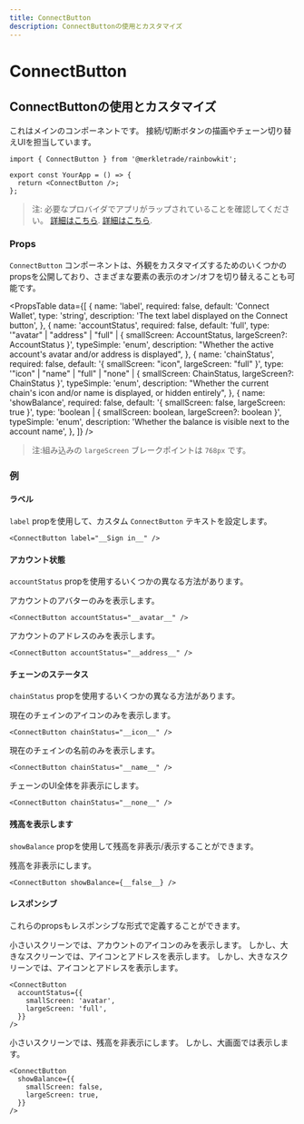 ```yaml
---
title: ConnectButton
description: ConnectButtonの使用とカスタマイズ
---
```


# ConnectButton

## ConnectButtonの使用とカスタマイズ

これはメインのコンポーネントです。 接続/切断ボタンの描画やチェーン切り替えUIを担当しています。

```tsx
import { ConnectButton } from '@merkletrade/rainbowkit';

export const YourApp = () => {
  return <ConnectButton />;
};
```

> 注: 必要なプロバイダでアプリがラップされていることを確認してください。 [詳細はこちら](/docs/installation#wrap-providers). [詳細はこちら](/docs/installation#wrap-providers).

### Props

`ConnectButton` コンポーネントは、外観をカスタマイズするためのいくつかのpropsを公開しており、さまざまな要素の表示のオン/オフを切り替えることも可能です。

<PropsTable
  data={[
    {
      name: 'label',
      required: false,
      default: 'Connect Wallet',
      type: 'string',
      description: 'The text label displayed on the Connect button',
    },
    {
      name: 'accountStatus',
      required: false,
      default: 'full',
      type: '"avatar" | "address" | "full" | { smallScreen: AccountStatus, largeScreen?: AccountStatus }',
      typeSimple: 'enum',
      description:
        "Whether the active account's avatar and/or address is displayed",
    },
    {
      name: 'chainStatus',
      required: false,
      default: '{ smallScreen: "icon", largeScreen: "full" }',
      type: '"icon" | "name" | "full" | "none" | { smallScreen: ChainStatus, largeScreen?: ChainStatus }',
      typeSimple: 'enum',
      description:
        "Whether the current chain's icon and/or name is displayed, or hidden entirely",
    },
    {
      name: 'showBalance',
      required: false,
      default: '{ smallScreen: false, largeScreen: true }',
      type: 'boolean | { smallScreen: boolean, largeScreen?: boolean }',
      typeSimple: 'enum',
      description:
        'Whether the balance is visible next to the account name',
    },
  ]}
/>

> 注:組み込みの `largeScreen` ブレークポイントは `768px` です。

### 例

#### ラベル

`label` propを使用して、カスタム `ConnectButton` テキストを設定します。

```tsx
<ConnectButton label="__Sign in__" />
```

#### アカウント状態

`accountStatus` propを使用するいくつかの異なる方法があります。

アカウントのアバターのみを表示します。

```tsx
<ConnectButton accountStatus="__avatar__" />
```

アカウントのアドレスのみを表示します。

```tsx
<ConnectButton accountStatus="__address__" />
```

#### チェーンのステータス

`chainStatus` propを使用するいくつかの異なる方法があります。

現在のチェインのアイコンのみを表示します。

```tsx
<ConnectButton chainStatus="__icon__" />
```

現在のチェインの名前のみを表示します。

```tsx
<ConnectButton chainStatus="__name__" />
```

チェーンのUI全体を非表示にします。

```tsx
<ConnectButton chainStatus="__none__" />
```

#### 残高を表示します

`showBalance` propを使用して残高を非表示/表示することができます。

残高を非表示にします。

```tsx
<ConnectButton showBalance={__false__} />
```

#### レスポンシブ

これらのpropsもレスポンシブな形式で定義することができます。

小さいスクリーンでは、アカウントのアイコンのみを表示します。 しかし、大きなスクリーンでは、アイコンとアドレスを表示します。 しかし、大きなスクリーンでは、アイコンとアドレスを表示します。

```tsx
<ConnectButton
  accountStatus={{
    smallScreen: 'avatar',
    largeScreen: 'full',
  }}
/>
```

小さいスクリーンでは、残高を非表示にします。 しかし、大画面では表示します。

```tsx
<ConnectButton
  showBalance={{
    smallScreen: false,
    largeScreen: true,
  }}
/>
```
